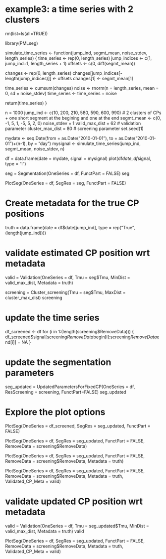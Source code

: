 # example3: a time series with 2 clusters

rm(list=ls(all=TRUE))

library(PMLseg)

simulate_time_series <- function(jump_ind, segmt_mean, noise_stdev, length_series) {
  time_series <- rep(0, length_series)
  jump_indices <- c(1, jump_ind+1, length_series + 1)
  offsets <- c(0, diff(segmt_mean))
  
  changes <- rep(0, length_series)
  changes[jump_indices[-length(jump_indices)]] <- offsets
  changes[1] <- segmt_mean[1]
  
  time_series <- cumsum(changes)
  noise <- rnorm(n = length_series, mean = 0, sd = noise_stdev)
  time_series <- time_series + noise
  
  return(time_series)
}

n = 1000
jump_ind <- c(10, 200, 210, 580, 590, 600, 990)   # 2 clusters of CPs + one short segment at the begining and one at the end
segmt_mean <- c(0, -1, 5, 1, -5, 5, 2, 0)
noise_stdev = 1
valid_max_dist = 62         # validation parameter
cluster_max_dist = 80       # screening parameter
set.seed(1)

mydate <- seq.Date(from = as.Date("2010-01-01"), to = as.Date("2010-01-01")+(n-1), by = "day")
mysignal <- simulate_time_series(jump_ind, segmt_mean, noise_stdev, n)

df = data.frame(date = mydate, signal = mysignal)
plot(df$date, df$signal, type = "l")

seg = Segmentation(OneSeries = df, FunctPart = FALSE)
seg

PlotSeg(OneSeries = df, SegRes = seg, FunctPart = FALSE)

# Create metadata for the true CP positions
truth = data.frame(date = df$date[jump_ind], type = rep("True", (length(jump_ind))))

# validate estimated CP position wrt metadata
valid = Validation(OneSeries = df, Tmu = seg$Tmu, MinDist = valid_max_dist, Metadata = truth)

screening = Cluster_screening(Tmu = seg$Tmu, MaxDist = cluster_max_dist)
screening

# update the time series 
df_screened <- df
for (i in 1:(length(screening$RemoveData))) {
    df_screened$signal[screening$RemoveData$begin[i]:screening$RemoveData$end[i]] = NA
}

# update the segmentation parameters
seg_updated = UpdatedParametersForFixedCP(OneSeries = df, ResScreening = screening, FunctPart=FALSE)
seg_updated

# Explore the plot options
PlotSeg(OneSeries = df_screened, SegRes = seg_updated, FunctPart = FALSE)

PlotSeg(OneSeries = df, SegRes = seg_updated, FunctPart = FALSE, RemoveData = screening$RemoveData)

PlotSeg(OneSeries = df, SegRes = seg_updated, FunctPart = FALSE, RemoveData = screening$RemoveData, Metadata = truth) 

PlotSeg(OneSeries = df, SegRes = seg_updated, FunctPart = FALSE, RemoveData = screening$RemoveData, Metadata = truth, Validated_CP_Meta = valid)

# validate updated CP position wrt metadata
valid = Validation(OneSeries = df, Tmu = seg_updated$Tmu, MinDist = valid_max_dist, Metadata = truth)
valid

PlotSeg(OneSeries = df, SegRes = seg_updated, FunctPart = FALSE, RemoveData = screening$RemoveData, Metadata = truth, Validated_CP_Meta = valid)
